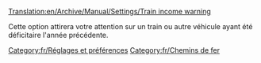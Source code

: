 [[Translation:en/Archive/Manual/Settings/Train income warning]]


Cette option attirera votre attention sur un train ou autre véhicule ayant été déficitaire l'année précédente. 
[[Category:fr/Réglages et préférences]]
[[Category:fr/Chemins de fer]]
{{fr/Amorce}}